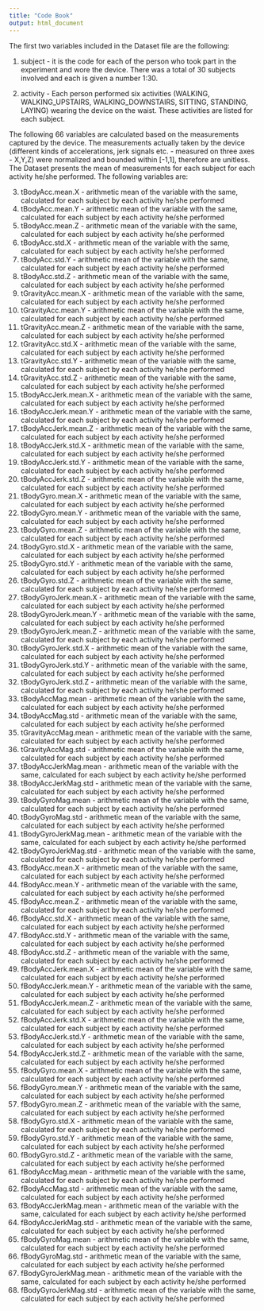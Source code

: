 ```yaml
---
title: "Code Book"
output: html_document
---
```


The first two variables included in the Dataset file are the following:

1. subject - it is the code for each of the person who took part in the experiment and wore the device. 
There was a total of 30 subjects involved and each is given a number 1:30.

2. activity - Each person performed six activities (WALKING, WALKING_UPSTAIRS, WALKING_DOWNSTAIRS, SITTING, STANDING, LAYING) wearing the device on the waist. These activities are listed for each subject.

The following 66 variables are calculated based on the measurements captured by the device. The measurements actually taken by the device (different kinds of accelerations, jerk signals etc. - measured on three axes - X,Y,Z) were normalized and bounded within [-1,1], therefore are unitless. The Dataset presents the mean of measurements for each subject for each activity he/she performed. The following variables are:

3. tBodyAcc.mean.X - arithmetic mean of the variable with the same, calculated for each subject by each activity         he/she performed
4. tBodyAcc.mean.Y - arithmetic mean of the variable with the same, calculated for each subject by each activity he/she performed
5. tBodyAcc.mean.Z - arithmetic mean of the variable with the same, calculated for each subject by each activity he/she performed
6. tBodyAcc.std.X - arithmetic mean of the variable with the same, calculated for each subject by each activity he/she performed
7. tBodyAcc.std.Y - arithmetic mean of the variable with the same, calculated for each subject by each activity he/she performed
8. tBodyAcc.std.Z - arithmetic mean of the variable with the same, calculated for each subject by each activity he/she performed
9. tGravityAcc.mean.X - arithmetic mean of the variable with the same, calculated for each subject by each activity he/she performed
10. tGravityAcc.mean.Y - arithmetic mean of the variable with the same, calculated for each subject by each activity he/she performed
11. tGravityAcc.mean.Z - arithmetic mean of the variable with the same, calculated for each subject by each activity he/she performed
12. tGravityAcc.std.X - arithmetic mean of the variable with the same, calculated for each subject by each activity he/she performed
13. tGravityAcc.std.Y - arithmetic mean of the variable with the same, calculated for each subject by each activity he/she performed
14. tGravityAcc.std.Z - arithmetic mean of the variable with the same, calculated for each subject by each activity he/she performed
15. tBodyAccJerk.mean.X - arithmetic mean of the variable with the same, calculated for each subject by each activity he/she performed
16. tBodyAccJerk.mean.Y - arithmetic mean of the variable with the same, calculated for each subject by each activity he/she performed
17. tBodyAccJerk.mean.Z - arithmetic mean of the variable with the same, calculated for each subject by each activity he/she performed
18. tBodyAccJerk.std.X - arithmetic mean of the variable with the same, calculated for each subject by each activity he/she performed
19. tBodyAccJerk.std.Y - arithmetic mean of the variable with the same, calculated for each subject by each activity he/she performed
20. tBodyAccJerk.std.Z - arithmetic mean of the variable with the same, calculated for each subject by each activity he/she performed
21. tBodyGyro.mean.X - arithmetic mean of the variable with the same, calculated for each subject by each activity he/she performed
22. tBodyGyro.mean.Y - arithmetic mean of the variable with the same, calculated for each subject by each activity he/she performed
23. tBodyGyro.mean.Z - arithmetic mean of the variable with the same, calculated for each subject by each activity he/she performed
24. tBodyGyro.std.X - arithmetic mean of the variable with the same, calculated for each subject by each activity he/she performed
25. tBodyGyro.std.Y - arithmetic mean of the variable with the same, calculated for each subject by each activity he/she performed
26. tBodyGyro.std.Z - arithmetic mean of the variable with the same, calculated for each subject by each activity he/she performed
27. tBodyGyroJerk.mean.X - arithmetic mean of the variable with the same, calculated for each subject by each activity he/she performed
28. tBodyGyroJerk.mean.Y - arithmetic mean of the variable with the same, calculated for each subject by each activity he/she performed
29. tBodyGyroJerk.mean.Z - arithmetic mean of the variable with the same, calculated for each subject by each activity he/she performed
30. tBodyGyroJerk.std.X - arithmetic mean of the variable with the same, calculated for each subject by each activity he/she performed
31. tBodyGyroJerk.std.Y - arithmetic mean of the variable with the same, calculated for each subject by each activity he/she performed
32. tBodyGyroJerk.std.Z - arithmetic mean of the variable with the same, calculated for each subject by each activity he/she performed
33. tBodyAccMag.mean - arithmetic mean of the variable with the same, calculated for each subject by each activity he/she performed
34. tBodyAccMag.std - arithmetic mean of the variable with the same, calculated for each subject by each activity he/she performed
35. tGravityAccMag.mean - arithmetic mean of the variable with the same, calculated for each subject by each activity he/she performed
36. tGravityAccMag.std - arithmetic mean of the variable with the same, calculated for each subject by each activity he/she performed
37. tBodyAccJerkMag.mean - arithmetic mean of the variable with the same, calculated for each subject by each activity he/she performed
38. tBodyAccJerkMag.std - arithmetic mean of the variable with the same, calculated for each subject by each activity he/she performed
39. tBodyGyroMag.mean - arithmetic mean of the variable with the same, calculated for each subject by each activity he/she performed
40. tBodyGyroMag.std - arithmetic mean of the variable with the same, calculated for each subject by each activity he/she performed
41. tBodyGyroJerkMag.mean - arithmetic mean of the variable with the same, calculated for each subject by each activity he/she performed
42. tBodyGyroJerkMag.std - arithmetic mean of the variable with the same, calculated for each subject by each activity he/she performed
43. fBodyAcc.mean.X - arithmetic mean of the variable with the same, calculated for each subject by each activity he/she performed
44. fBodyAcc.mean.Y - arithmetic mean of the variable with the same, calculated for each subject by each activity he/she performed
45. fBodyAcc.mean.Z - arithmetic mean of the variable with the same, calculated for each subject by each activity he/she performed
46. fBodyAcc.std.X - arithmetic mean of the variable with the same, calculated for each subject by each activity he/she performed
47. fBodyAcc.std.Y - arithmetic mean of the variable with the same, calculated for each subject by each activity he/she performed
48. fBodyAcc.std.Z - arithmetic mean of the variable with the same, calculated for each subject by each activity he/she performed
49. fBodyAccJerk.mean.X - arithmetic mean of the variable with the same, calculated for each subject by each activity he/she performed
50. fBodyAccJerk.mean.Y - arithmetic mean of the variable with the same, calculated for each subject by each activity he/she performed
51. fBodyAccJerk.mean.Z - arithmetic mean of the variable with the same, calculated for each subject by each activity he/she performed
52. fBodyAccJerk.std.X - arithmetic mean of the variable with the same, calculated for each subject by each activity he/she performed
53. fBodyAccJerk.std.Y - arithmetic mean of the variable with the same, calculated for each subject by each activity he/she performed
54. fBodyAccJerk.std.Z - arithmetic mean of the variable with the same, calculated for each subject by each activity he/she performed
55. fBodyGyro.mean.X - arithmetic mean of the variable with the same, calculated for each subject by each activity he/she performed
56. fBodyGyro.mean.Y - arithmetic mean of the variable with the same, calculated for each subject by each activity he/she performed
57. fBodyGyro.mean.Z - arithmetic mean of the variable with the same, calculated for each subject by each activity he/she performed
58. fBodyGyro.std.X - arithmetic mean of the variable with the same, calculated for each subject by each activity he/she performed
59. fBodyGyro.std.Y - arithmetic mean of the variable with the same, calculated for each subject by each activity he/she performed
60. fBodyGyro.std.Z - arithmetic mean of the variable with the same, calculated for each subject by each activity he/she performed
61. fBodyAccMag.mean - arithmetic mean of the variable with the same, calculated for each subject by each activity he/she performed
62. fBodyAccMag.std - arithmetic mean of the variable with the same, calculated for each subject by each activity he/she performed
63. fBodyAccJerkMag.mean - arithmetic mean of the variable with the same, calculated for each subject by each activity he/she performed
64. fBodyAccJerkMag.std - arithmetic mean of the variable with the same, calculated for each subject by each activity he/she performed
65. fBodyGyroMag.mean - arithmetic mean of the variable with the same, calculated for each subject by each activity he/she performed
66. fBodyGyroMag.std - arithmetic mean of the variable with the same, calculated for each subject by each activity he/she performed
67. fBodyGyroJerkMag.mean - arithmetic mean of the variable with the same, calculated for each subject by each activity he/she performed
68. fBodyGyroJerkMag.std - arithmetic mean of the variable with the same, calculated for each subject by each activity he/she performed



